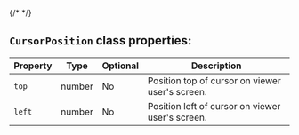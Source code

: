 {/* <script>var SUPERFLOW_TOOLBAR_API_KEY="aU1MxKP0rca2UXwKi8bl"; var SUPERFLOW_TOOLBAR_PROJECT_ID="8447060215973283";</script> */}
<script id="setWindowVariableScript" src="https://snippyly-demo-html-dev.web.app/set-window-variable.js?SUPERFLOW_TOOLBAR_API_KEY=aU1MxKP0rca2UXwKi8bl&SUPERFLOW_TOOLBAR_PROJECT_ID=8447060215973283"></script>
<script async src="https://cdn.jsdelivr.net/npm/@usesuperflow/toolbar/superflow.min.js"></script>


## `CursorPosition` class properties:

| Property | Type  | Optional | Description                                     |
|----------|-------|----------|-------------------------------------------------|
| `top`      | number | No       | Position top of cursor on viewer user's screen. |
| `left`     | number | No       | Position left of cursor on viewer user's screen.|
